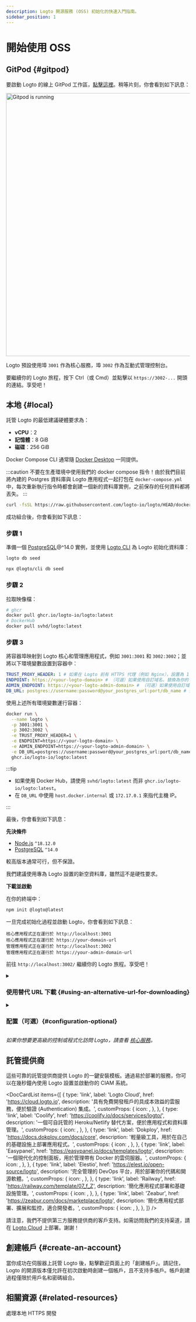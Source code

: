 ```yaml
---
description: Logto 開源服務 (OSS) 初始化的快速入門指南。
sidebar_position: 1
---
```



# 開始使用 OSS

## GitPod \{#gitpod}

要啟動 Logto 的線上 GitPod 工作區，<a href="https://gitpod.io/#https://github.com/logto-io/demo" target="_blank" rel="noopener">點擊這裡</a>。稍等片刻，你會看到如下訊息：

<p>
  <img src={gitpodRunning} alt="Gitpod is running" width="720px" style={{ borderRadius: '4px' }} />
</p>

Logto 預設使用埠 `3001` 作為核心服務，埠 `3002` 作為互動式管理控制台。

要繼續你的 Logto 旅程，按下 Ctrl（或 Cmd）並點擊以 `https://3002-...` 開頭的連結。享受吧！

## 本地 \{#local}

託管 Logto 的最低建議硬體要求為：

- **vCPU**：2
- **記憶體**：8 GiB
- **磁碟**：256 GiB

<Tabs>

<TabItem value="docker-compose" label="Docker Compose">

Docker Compose CLI 通常隨 [Docker Desktop](https://www.docker.com/products/docker-desktop) 一同提供。

:::caution
不要在生產環境中使用我們的 docker compose 指令！由於我們目前將內建的 Postgres 資料庫與 Logto 應用程式一起打包在 `docker-compose.yml` 中，每次重新執行指令時都會創建一個新的資料庫實例，之前保存的任何資料都將丟失。
:::

```bash
curl -fsSL https://raw.githubusercontent.com/logto-io/logto/HEAD/docker-compose.yml | docker compose -p logto -f - up
```

成功組合後，你會看到如下訊息：

</TabItem>

<TabItem value="docker" label="Docker">

<h3>步驟 1</h3>

準備一個 [PostgreSQL](https://www.postgresql.org/)@^14.0 實例，並使用 [Logto CLI](/logto-oss/using-cli) 為 Logto 初始化資料庫：

<Tabs groupId="cmd">

  <TabItem value="cli" label="CLI">

```bash
logto db seed
```

  </TabItem>
  <TabItem value="npx" label="npx">

```bash
npx @logto/cli db seed
```

  </TabItem>

</Tabs>

<h3>步驟 2</h3>

拉取映像檔：

```bash
# ghcr
docker pull ghcr.io/logto-io/logto:latest
# DockerHub
docker pull svhd/logto:latest
```

<h3>步驟 3</h3>

將容器埠映射到 Logto 核心和管理應用程式，例如 `3001:3001` 和 `3002:3002`；並將以下環境變數設置到容器中：

```yml
TRUST_PROXY_HEADER: 1 # 如果在 Logto 前有 HTTPS 代理（例如 Nginx），設置為 1
ENDPOINT: https://<your-logto-domain> # （可選）如果使用自訂域名，替換為你的 Logto 端點 URL
ADMIN_ENDPOINT: https://<your-logto-admin-domain> # （可選）如果使用自訂域名，替換為你的 Logto 管理 URL
DB_URL: postgres://username:password@your_postgres_url:port/db_name # 替換為你的 Postgres DSN
```

使用上述所有環境變數運行容器：

```bash
docker run \
  --name logto \
  -p 3001:3001 \
  -p 3002:3002 \
  -e TRUST_PROXY_HEADER=1 \
  -e ENDPOINT=https://<your-logto-domain> \
  -e ADMIN_ENDPOINT=https://<your-logto-admin-domain> \
  -e DB_URL=postgres://username:password@your_postgres_url:port/db_name \
  ghcr.io/logto-io/logto:latest
```

:::tip

- 如果使用 Docker Hub，請使用 `svhd/logto:latest` 而非 `ghcr.io/logto-io/logto:latest`。
- 在 `DB_URL` 中使用 `host.docker.internal` 或 `172.17.0.1` 來指代主機 IP。

:::

最後，你會看到如下訊息：

</TabItem>

<TabItem value="npm" label="npm-init">

**先決條件**

- [Node.js](https://nodejs.org/) `^18.12.0`
- [PostgreSQL](https://postgresql.org/) `^14.0`

較高版本通常可行，但不保證。

我們建議使用專為 Logto 設置的新空資料庫，雖然這不是硬性要求。

**下載並啟動**

在你的終端中：

```bash
npm init @logto@latest
```

一旦完成初始化過程並啟動 Logto，你會看到如下訊息：

</TabItem>

</Tabs>

```text
核心應用程式正在運行於 http://localhost:3001
核心應用程式正在運行於 https://your-domain-url
管理應用程式正在運行於 http://localhost:3002
管理應用程式正在運行於 https://your-admin-domain-url
```

前往 `http://localhost:3002/` 繼續你的 Logto 旅程。享受吧！

<details>

<summary>

### 使用替代 URL 下載 \{#using-an-alternative-url-for-downloading}

</summary>

如果你想指定 Logto zip 文件的 URL，請使用 `--download-url` 選項。例如：

```
npm init @logto@latest -- --download-url=https://github.com/logto-io/logto/releases/download/v1.2.2/logto.tar.gz
```

注意，NPM 需要額外的 `--` 來傳遞參數。

</details>

<details>

<summary>

### 配置（可選）\{#configuration-optional}

</summary>

Logto 使用環境變數進行配置，並支持 `.env` 文件。詳細用法和完整變數列表請參閱 [配置](/concepts/core-service/configuration)。

</details>

_如果你想要更高級的控制或程式化訪問 Logto，請查看 [核心服務](/concepts/core-service)。_

## 託管提供商

這些可靠的託管提供商提供 Logto 的一鍵安裝模板。通過易於部署的服務，你可以在幾秒鐘內使用 Logto 設置並啟動你的 CIAM 系統。

<DocCardList
  items={[
    {
      type: 'link',
      label: 'Logto Cloud',
      href: 'https://cloud.logto.io',
      description: '具有免費開發租戶的具成本效益的雲服務，便於驗證 (Authentication) 集成。',
      customProps: {
        icon: <LogtoIcon />,
      },
    },
    {
      type: 'link',
      label: 'Coolify',
      href: 'https://coolify.io/docs/services/logto/',
      description: '一個可自託管的 Heroku/Netlify 替代方案，便於應用程式和資料庫管理。',
      customProps: {
        icon: <CoolifyIcon />,
      },
    },
    {
      type: 'link',
      label: 'Dokploy',
      href: 'https://docs.dokploy.com/docs/core',
      description: '輕量級工具，用於在自己的基礎設施上部署應用程式。',
      customProps: {
        icon: <DokployIcon />,
      },
    },
    {
      type: 'link',
      label: 'Easypanel',
      href: 'https://easypanel.io/docs/templates/logto',
      description: '一個現代化的控制面板，用於管理帶有 Docker 的雲伺服器。',
      customProps: {
        icon: <EasypanelIcon />,
      },
    },
    {
      type: 'link',
      label: 'Elestio',
      href: 'https://elest.io/open-source/logto',
      description: '完全管理的 DevOps 平台，用於部署你的代碼和開源軟體。',
      customProps: {
        icon: <ElestioIcon />,
      },
    },
    {
      type: 'link',
      label: 'Railway',
      href: 'https://railway.com/template/07_f_Z',
      description: '簡化應用程式部署和基礎設施管理。',
      customProps: {
        icon: <RailwayIcon />,
      },
    },
    {
      type: 'link',
      label: 'Zeabur',
      href: 'https://zeabur.com/docs/marketplace/logto',
      description: '簡化應用程式部署、擴展和監控，適合開發者。',
      customProps: {
        icon: <ZeaburIcon />,
      },
    },
  ]}
/>

請注意，我們不提供第三方服務提供商的客戶支持。如需訪問我們的支持渠道，請在 [Logto Cloud](https://cloud.logto.io) 上部署。謝謝！

## 創建帳戶 \{#create-an-account}

當你成功在伺服器上託管 Logto 後，點擊歡迎頁面上的「創建帳戶」。請記住，Logto 的開源版本僅允許在初次啟動時創建一個帳戶，且不支持多帳戶。帳戶創建過程僅限於用戶名和密碼組合。

## 相關資源 \{#related-resources}

<Url href="https://blog.logto.io/local-https">處理本地 HTTPS 開發</Url>
